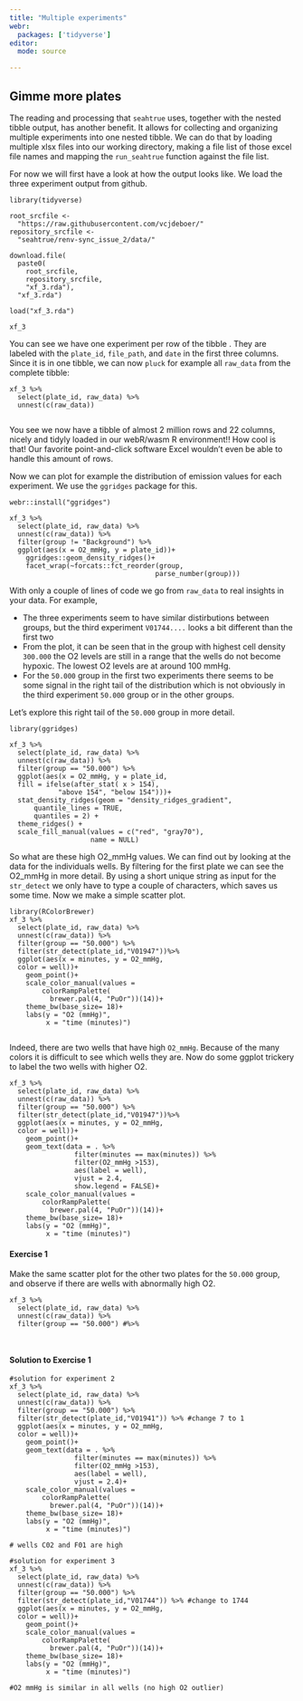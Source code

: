 ```yaml
---
title: "Multiple experiments"
webr:
  packages: ['tidyverse']
editor: 
  mode: source  

---
```


## Gimme more plates

The reading and processing that `seahtrue` uses, together with the nested tibble output, has another benefit. It allows for collecting and organizing multiple experiments into one nested tibble. We can do that by loading multiple xlsx files into our working directory, making a file list of those excel file names and mapping the `run_seahtrue` function against the file list. 

For now we will first have a look at how the output looks like. We load the three experiment output from github.

``` webr-r

library(tidyverse)

root_srcfile <- 
  "https://raw.githubusercontent.com/vcjdeboer/"
repository_srcfile <-
  "seahtrue/renv-sync_issue_2/data/"

download.file(
  paste0(
    root_srcfile,
    repository_srcfile,
    "xf_3.rda"), 
  "xf_3.rda")

load("xf_3.rda")

xf_3

```


You can see we have one experiment per row of the tibble . They are labeled with the `plate_id`, `file_path`, and `date` in the first three columns. Since it is in one tibble, we can now `pluck` for example all `raw_data` from the complete tibble:


``` webr-r

xf_3 %>% 
  select(plate_id, raw_data) %>% 
  unnest(c(raw_data))


```

You see we now have a tibble of almost 2 million rows and 22 columns, nicely and tidyly loaded in our webR/wasm R environment!! How cool is that! Our favorite point-and-click software Excel wouldn't even be able to handle this amount of rows. 

Now we can plot for example the distribution of emission values for each experiment. We use the `ggridges` package for this.

``` webr-r

webr::install("ggridges")

xf_3 %>% 
  select(plate_id, raw_data) %>% 
  unnest(c(raw_data)) %>% 
  filter(group != "Background") %>%
  ggplot(aes(x = O2_mmHg, y = plate_id))+
    ggridges::geom_density_ridges()+
    facet_wrap(~forcats::fct_reorder(group,
                                    parse_number(group)))

```

With only a couple of lines of code we go from `raw_data` to real insights in your data. For example, 

-   The three experiments seem to have similar distirbutions between groups, but the third experiment `V01744....` looks a bit different than the first two
-   From the plot, it can be seen that in the group with highest cell density `300.000` the O2 levels are still in a range that the wells do not become hypoxic. The lowest O2 levels are at around 100 mmHg.
-   For the `50.000` group in the first two experiments there seems to be some signal in the right tail of the distribution which is not obviously in the third experiment `50.000` group or in the other groups.

Let's explore this right tail of the `50.000` group in more detail.

``` webr-r

library(ggridges)

xf_3 %>% 
  select(plate_id, raw_data) %>% 
  unnest(c(raw_data)) %>% 
  filter(group == "50.000") %>%
  ggplot(aes(x = O2_mmHg, y = plate_id,
  fill = ifelse(after_stat( x > 154), 
            "above 154", "below 154")))+
  stat_density_ridges(geom = "density_ridges_gradient", 
      quantile_lines = TRUE, 
      quantiles = 2) +
  theme_ridges() +
  scale_fill_manual(values = c("red", "gray70"), 
                    name = NULL)

```

So what are these high O2_mmHg values. We can find out by looking at the data for the individuals wells. By filtering for the first plate we can see the O2_mmHg in more detail. By using a short unique string as input for the `str_detect` we only have to type a couple of characters, which saves us some time. Now we make a simple scatter plot.


``` webr-r
library(RColorBrewer)
xf_3 %>% 
  select(plate_id, raw_data) %>% 
  unnest(c(raw_data)) %>% 
  filter(group == "50.000") %>%
  filter(str_detect(plate_id,"V01947"))%>%
  ggplot(aes(x = minutes, y = O2_mmHg,
  color = well))+
    geom_point()+
    scale_color_manual(values =
        colorRampPalette(
          brewer.pal(4, "PuOr"))(14))+ 
    theme_bw(base_size= 18)+
    labs(y = "O2 (mmHg)",
         x = "time (minutes)")


```

Indeed, there are two wells that have high `O2_mmHg`. Because of the many colors it is difficult to see which wells they are. Now do some ggplot trickery to label the two wells with higher O2.

``` webr-r
  
xf_3 %>% 
  select(plate_id, raw_data) %>% 
  unnest(c(raw_data)) %>% 
  filter(group == "50.000") %>%
  filter(str_detect(plate_id,"V01947"))%>%
  ggplot(aes(x = minutes, y = O2_mmHg,
  color = well))+
    geom_point()+
    geom_text(data = . %>%
                filter(minutes == max(minutes)) %>%
                filter(O2_mmHg >153),
                aes(label = well),
                vjust = 2.4,
                show.legend = FALSE)+
    scale_color_manual(values =
        colorRampPalette(
          brewer.pal(4, "PuOr"))(14))+ 
    theme_bw(base_size= 18)+
    labs(y = "O2 (mmHg)",
         x = "time (minutes)")

```
::: callout-tip
#### Exercise 1

Make the same scatter plot for the other two plates for the `50.000` group, and observe if there are wells with abnormally high O2.

``` webr-r

xf_3 %>% 
  select(plate_id, raw_data) %>% 
  unnest(c(raw_data)) %>% 
  filter(group == "50.000") #%>%



```
:::

::: {.callout-caution collapse="true"}
#### Solution to Exercise 1

``` webr-r

#solution for experiment 2
xf_3 %>% 
  select(plate_id, raw_data) %>% 
  unnest(c(raw_data)) %>% 
  filter(group == "50.000") %>%
  filter(str_detect(plate_id,"V01941")) %>% #change 7 to 1
  ggplot(aes(x = minutes, y = O2_mmHg,
  color = well))+
    geom_point()+
    geom_text(data = . %>%
                filter(minutes == max(minutes)) %>%
                filter(O2_mmHg >153),
                aes(label = well),
                vjust = 2.4)+
    scale_color_manual(values =
        colorRampPalette(
          brewer.pal(4, "PuOr"))(14))+ 
    theme_bw(base_size= 18)+
    labs(y = "O2 (mmHg)",
         x = "time (minutes)")

# wells C02 and F01 are high

```


``` webr-r

#solution for experiment 3
xf_3 %>% 
  select(plate_id, raw_data) %>% 
  unnest(c(raw_data)) %>% 
  filter(group == "50.000") %>%
  filter(str_detect(plate_id,"V01744")) %>% #change to 1744
  ggplot(aes(x = minutes, y = O2_mmHg,
  color = well))+
    geom_point()+
    scale_color_manual(values =
        colorRampPalette(
          brewer.pal(4, "PuOr"))(14))+ 
    theme_bw(base_size= 18)+
    labs(y = "O2 (mmHg)",
         x = "time (minutes)")

#O2 mmHg is similar in all wells (no high O2 outlier) 

```

:::

